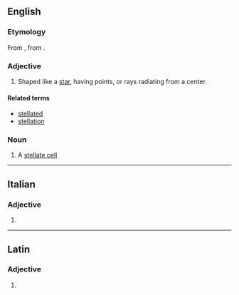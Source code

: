 ==English==

===Etymology===
From {{etyl|la|en}} {{m|la|stellātus}}, from {{m|la|stella||star}}.

===Adjective===
{{en-adj|-}}

# Shaped like a [[star]], having points, or rays radiating from a center.
#: {{ux|en|'''stellate''' cells;&nbsp; '''stellate''' flowers}}

====Related terms====
* [[stellated]]
* [[stellation]]

===Noun===
{{en-noun}}

# A [[stellate cell]]

----

==Italian==

===Adjective===
{{head|it|adjective form}}

# {{inflection of|it|stellato||f|p}}

----

==Latin==

===Adjective===
{{la-adj-form|stēllāte}}

# {{inflection of|la|stēllātus||voc|m|s}}